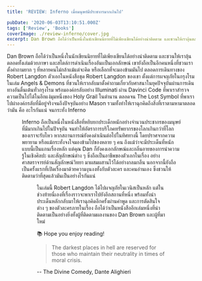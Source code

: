 ```yaml
---
title: 'REVIEW: Inferno เมื่อมนุษย์มีประชากรมากเกินไป'

pubDate: '2020-06-03T13:10:51.000Z'
tags: ['Review', 'Books']
coverImage: ./review-inferno/cover.jpg
excerpt: Dan Brown ถือได้ว่าเป็นหนึ่งในนักเขียนนิยายที่ไม่เพียงเขียนได้อย่างน่าติดตาม และชวนให้เราลุ้นตลอดทั้งเล่มด้วยภาษา และสไตล์การดำเนินเรื่องอันเเป็นเอกลักษณ์ เขายังถือเป็นอีกคนหนึ่งที่ชวนเราตั้งคำถามยาก ๆ ที่หลายคนไม่กล้าแม้แต่จะคิด หรือเลือกที่จะมองข้ามมันไป ตลอดการเดินทางของ Robert Langdon ตัวเอกในหนังสือชุด Robert Langdon ของเขา ตั้งแต่การผจญภัยในกรุงโรม ในเล่ม Angels & Demons ที่ชวนให้เรากลับมาตั้งคำถามเกี่ยวกับศาสนาในยุคปัจจุบันผ่านการเดินทางอันตื่นเต้นทั่วกรุงโรม พร้อมองค์กรลับอย่าง Illuminati ผ่าน Davinci Code ที่พาเราสำรวจความเป็นไปได้ในอีกแง่มุมหนึ่งของ Holy Grail ในตำนาน ตลอดจน The Lost Symbol ที่พาเราไปผ่าองค์กรลับที่มีอยู่จริงจนถึงปัจจุบันอย่าง Mason รวมทั้งทำให้เราฉุกคิดถึงสิ่งที่เราตามหามาตลอดว่ามัน คือ อะไรกันแน่ จนกระทั่ง Inferno
---
```




Dan Brown ถือได้ว่าเป็นหนึ่งในนักเขียนนิยายที่ไม่เพียงเขียนได้อย่างน่าติดตาม และชวนให้เราลุ้นตลอดทั้งเล่มด้วยภาษา และสไตล์การดำเนินเรื่องอันเเป็นเอกลักษณ์ เขายังถือเป็นอีกคนหนึ่งที่ชวนเราตั้งคำถามยาก ๆ ที่หลายคนไม่กล้าแม้แต่จะคิด หรือเลือกที่จะมองข้ามมันไป ตลอดการเดินทางของ Robert Langdon ตัวเอกในหนังสือชุด Robert Langdon ของเขา ตั้งแต่การผจญภัยในกรุงโรม ในเล่ม Angels & Demons ที่ชวนให้เรากลับมาตั้งคำถามเกี่ยวกับศาสนาในยุคปัจจุบันผ่านการเดินทางอันตื่นเต้นทั่วกรุงโรม พร้อมองค์กรลับอย่าง Illuminati ผ่าน Davinci Code ที่พาเราสำรวจความเป็นไปได้ในอีกแง่มุมหนึ่งของ Holy Grail ในตำนาน ตลอดจน The Lost Symbol ที่พาเราไปผ่าองค์กรลับที่มีอยู่จริงจนถึงปัจจุบันอย่าง Mason รวมทั้งทำให้เราฉุกคิดถึงสิ่งที่เราตามหามาตลอดว่ามัน คือ อะไรกันแน่ จนกระทั่ง Inferno

<Figure
  src="https://images.unsplash.com/photo-1498036882173-b41c28a8ba34?ixlib=rb-1.2.1&amp;q=80&amp;fm=jpg&amp;crop=entropy&amp;cs=tinysrgb&amp;w=2000&amp;fit=max&amp;ixid=eyJhcHBfaWQiOjExNzczfQ"
  alt=""
/>

Inferno ถือเป็นหนึ่งในหนังสือที่หยิบยกประเด็กหนักอย่างจำนวนประชากรของมนุษย์ที่มีมากเกินไปในปัจจุบัน จนทำให้อัตราการบริโภคทรัพยากรของโลกเกินกว่าที่โลกของเราจะรับไหว หากสถานการณ์ยังคงดำเนินต่อไปในทิศทางนี้ โดยปราศจากความพยายาม หรือแม้กระทั่งจงใจมองข้ามไปของหลาย ๆ คน ถึงแม้ว่าจะมีประเด็นที่หนักแบบนี้เป็นแกนเรื่องหลัก แต่คุณ Dan ก็ยังคงเอกลักษณ์และกลิ่นอายของการนำความรู้ในเชิงศิลปะ และสัญลักษณ์ต่าง ๆ ซึ่งถือเป็นอาชีพของตัวเอกในเรื่อง อย่าง ศาสตราจารย์ด้านสัญลักษณ์วิทยา มาผสมผสานไว้ได้อย่างกลมกลืน นอกจากนี้ยังถือเป็นครั้งแรกที่เปิดเรื่องมาด้วยความงุนงงทั้งกับตัวละคร และคนอ่านเอง ซึ่งชวนให้ติดตามว่าที่สุดแล้วมันเป็นอย่างไรกันแน่

<Figure
  src="https://images.unsplash.com/photo-1558271736-cd043ef2e855?ixlib=rb-1.2.1&amp;q=80&amp;fm=jpg&amp;crop=entropy&amp;cs=tinysrgb&amp;w=2000&amp;fit=max&amp;ixid=eyJhcHBfaWQiOjExNzczfQ"
  alt=""
/>

ในเล่มนี้ Robert Langdon ได้ไปผจญภัยในเวนิสเป็นหลัก แต่ในช่วงท้ายนี่เองที่เรื่องราวจะพาเราไปยังอีกสถานที่หนึ่ง พร้อมทั้งนำประเด็นหลักกลับมาให้เราฉุกคิดอีกครั้งผ่านคำพูด และการตัดสินใจต่าง ๆ ของตัวละครภายในเรื่อง ถือได้ว่าเป็นหนังสืออีกเล่มหนึ่งที่น่าติดตามเป็นอย่างยิ่งทั้งผู้ที่ติดตามผลงานของ Dan Brown และผู้ที่มาใหม่

<Callout type="tip" title="Thanks for reading">
  📚 Hope you enjoy reading!
</Callout>

> The darkest places in hell are reserved for those who maintain their neutrality in times of moral crisis.

-- The Divine Comedy, Dante Alighieri
